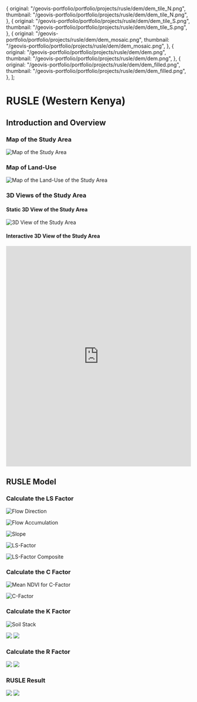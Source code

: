 
  {
    original: "/geovis-portfolio/portfolio/projects/rusle/dem/dem_tile_N.png",
    thumbnail: "/geovis-portfolio/portfolio/projects/rusle/dem/dem_tile_N.png",
  },
  {
    original: "/geovis-portfolio/portfolio/projects/rusle/dem/dem_tile_S.png",
    thumbnail: "/geovis-portfolio/portfolio/projects/rusle/dem/dem_tile_S.png",
  },
  {
    original: "/geovis-portfolio/portfolio/projects/rusle/dem/dem_mosaic.png",
    thumbnail: "/geovis-portfolio/portfolio/projects/rusle/dem/dem_mosaic.png",
  },
  {
    original: "/geovis-portfolio/portfolio/projects/rusle/dem/dem.png",
    thumbnail: "/geovis-portfolio/portfolio/projects/rusle/dem/dem.png",
  },
  {
    original: "/geovis-portfolio/portfolio/projects/rusle/dem/dem_filled.png",
    thumbnail: "/geovis-portfolio/portfolio/projects/rusle/dem/dem_filled.png",
  },
];

# RUSLE (Western Kenya)

## Introduction and Overview

### Map of the Study Area

![Map of the Study Area](/portfolio/projects/rusle/study-area.png)

### Map of Land-Use

![Map of the Land-Use of the Study Area](/portfolio/projects/rusle/land-use.png)

### 3D Views of the Study Area

#### Static 3D View of the Study Area

![3D View of the Study Area](/portfolio/projects/rusle/3D-view.png)

#### Interactive 3D View of the Study Area

<iframe
  width="100%"
  height="600"
  frameBorder="0"
  allowFullScreen={true}
  src="https://arcg.is/0zj9LC0"
></iframe>

## RUSLE Model

<ImageGallery
  items={images}
  showThumbnails={false}
  showPlayButton={false}
  showIndex={true}
  showNav={true}
  showBullets={true}
  slideDuration={0}
/>

### Calculate the LS Factor

![Flow Direction](/portfolio/projects/rusle/ls_fac/ls_flow.png)

![Flow Accumulation](/portfolio/projects/rusle/ls_fac/ls_uparea.png)

![Slope](/portfolio/projects/rusle/ls_fac/ls_slope.png)

![LS-Factor](/portfolio/projects/rusle/ls_fac/ls_fac.png)

![LS-Factor Composite](/portfolio/projects/rusle/ls_fac/ls_composite.png)

### Calculate the C Factor

![Mean NDVI for C-Factor](/portfolio/projects/rusle/c_fac/c_ndvi.png)

![C-Factor](/portfolio/projects/rusle/c_fac/c_fac.png)

### Calculate the K Factor

![Soil Stack](/portfolio/projects/rusle/k_fac/k_soil_stack.png)

<ImgComparisonSlider className="bg-black">
  <img
    slot="first"
    src="/geovis-portfolio/portfolio/projects/rusle/k_fac/k_fac_sand.png"
  />
  <img
    slot="second"
    src="/geovis-portfolio/portfolio/projects/rusle/k_fac/k_fac_vfs.png"
  />
</ImgComparisonSlider>

### Calculate the R Factor

<ImgComparisonSlider className="bg-black">
  <img
    slot="first"
    src="/geovis-portfolio/portfolio/projects/rusle/r_fac/r_fac_intervals.png"
  />
  <img
    slot="second"
    src="/geovis-portfolio/portfolio/projects/rusle/r_fac/r_fac_stretch.png"
  />
</ImgComparisonSlider>

### RUSLE Result

<ImgComparisonSlider className="bg-black">
  <img
    slot="first"
    src="/geovis-portfolio/portfolio/projects/rusle/rusle_intervals.png"
  />
  <img
    slot="second"
    src="/geovis-portfolio/portfolio/projects/rusle/rusle_stretch.png"
  />
</ImgComparisonSlider>
